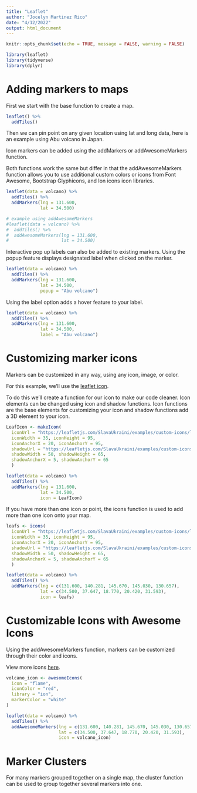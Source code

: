 ```yaml
---
title: "Leaflet"
author: "Jocelyn Martinez Rico"
date: "4/12/2022"
output: html_document
---
```


```r
knitr::opts_chunk$set(echo = TRUE, message = FALSE, warning = FALSE)
```

```r
library(leaflet)
library(tidyverse)
library(dplyr)
```

# Adding markers to maps

First we start with the base function to create a map.
```r
leaflet() %>%
  addTiles()
```

Then we can pin point on any given location using lat and long data, here is an example using Abu volcano in Japan. 

Icon markers can be added using the addMarkers or addAwesomeMarkers function.

Both functions work the same but differ in that the addAwesomeMarkers function allows you to use additional custom colors or icons from Font Awesome, Bootstrap Glyphicons, and Ion icons icon libraries.

```r
leaflet(data = volcano) %>%
  addTiles() %>%
  addMarkers(lng = 131.600, 
             lat = 34.500)

# example using addAwesomeMarkers
#leaflet(data = volcano) %>%
#  addTiles() %>%
#  addAwesomeMarkers(lng = 131.600, 
#                    lat = 34.500)
```

Interactive pop up labels can also be added to existing markers. Using the popup feature displays designated label when clicked on the marker.
```r
leaflet(data = volcano) %>%
  addTiles() %>%
  addMarkers(lng = 131.600, 
             lat = 34.500, 
             popup = "Abu volcano")
```

Using the label option adds a hover feature to your label.

```r
leaflet(data = volcano) %>%
  addTiles() %>%
  addMarkers(lng = 131.600, 
             lat = 34.500,
             label = "Abu volcano")
```

# Customizing marker icons

Markers can be customized in any way, using any icon, image, or color.

For this example, we'll use the [leaflet icon](https://leafletjs.com/SlavaUkraini/examples/custom-icons/leaf-green.png).

To do this we'll create a function for our icon to make our code cleaner. Icon elements can be changed using icon and shadow functions. Icon functions are the base elements for customizing your icon and shadow functions add a 3D element to your icon.
```r
LeafIcon <- makeIcon(
  iconUrl = "https://leafletjs.com/SlavaUkraini/examples/custom-icons/leaf-green.png",
  iconWidth = 35, iconHeight = 95,
  iconAnchorX = 20, iconAnchorY = 95,
  shadowUrl = "https://leafletjs.com/SlavaUkraini/examples/custom-icons/leaf-shadow.png",
  shadowWidth = 50, shadowHeight = 65,
  shadowAnchorX = 5, shadowAnchorY = 65
  )
```

```r
leaflet(data = volcano) %>%
  addTiles() %>%
  addMarkers(lng = 131.600, 
             lat = 34.500,
             icon = LeafIcon)
```

If you have more than one icon or point, the icons function is used to add more than one icon onto your map.

```r
leafs <- icons(
  iconUrl = "https://leafletjs.com/SlavaUkraini/examples/custom-icons/leaf-green.png",
  iconWidth = 35, iconHeight = 95,
  iconAnchorX = 20, iconAnchorY = 95,
  shadowUrl = "https://leafletjs.com/SlavaUkraini/examples/custom-icons/leaf-shadow.png",
  shadowWidth = 50, shadowHeight = 65,
  shadowAnchorX = 5, shadowAnchorY = 65
  )
```

```r
leaflet(data = volcano) %>%
  addTiles() %>%
  addMarkers(lng = c(131.600, 140.281, 145.670, 145.030, 130.657),
             lat = c(34.500, 37.647, 18.770, 20.420, 31.593),
             icon = leafs)
```

# Customizable Icons with Awesome Icons

Using the addAwesomeMarkers function, markers can be customized through their color and icons.

View more icons [here](https://ionic.io/ionicons).

```r
volcano_icon <- awesomeIcons(
  icon = "flame",
  iconColor = "red",
  library = "ion",
  markerColor = "white"
)
```

```r
leaflet(data = volcano) %>%
  addTiles() %>%
  addAwesomeMarkers(lng = c(131.600, 140.281, 145.670, 145.030, 130.657),
                    lat = c(34.500, 37.647, 18.770, 20.420, 31.593),
                    icon = volcano_icon)
```

# Marker Clusters

For many markers grouped together on a single map, the cluster function can be used to group together several markers into one.

```r

```

